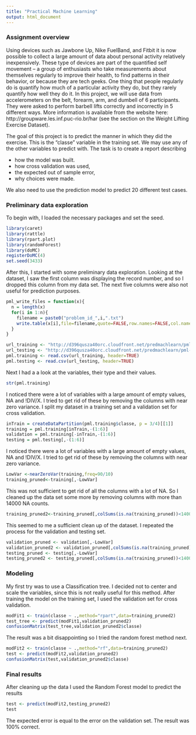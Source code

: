 ```yaml
---
title: "Practical Machine Learning"
output: html_document
---
```


### Assignment overview
Using devices such as Jawbone Up, Nike FuelBand, and Fitbit it is now possible to collect a large amount of data about personal activity relatively inexpensively. These type of devices are part of the quantified self movement – a group of enthusiasts who take measurements about themselves regularly to improve their health, to find patterns in their behavior, or because they are tech geeks. One thing that people regularly do is quantify how much of a particular activity they do, but they rarely quantify how well they do it. In this project, we will use data from accelerometers on the belt, forearm, arm, and dumbell of 6 participants. They were asked to perform barbell lifts correctly and incorrectly in 5 different ways. More information is available from the website here: http://groupware.les.inf.puc-rio.br/har (see the section on the Weight Lifting Exercise Dataset). 

The goal of this project is to predict the manner in which they did the exercise. This is the "classe" variable in the training set. We may use any of the other variables to predict with. The task is to create a report describing

* how the model was built.
* how cross validation was used, 
* the expected out of sample error, 
* why choices were made.

We also need to use the prediction model to predict 20 different test cases. 

### Preliminary data exploration
To begin with, I loaded the necessary packages and set the seed.
```r
library(caret)
library(rattle)
library(rpart.plot)
library(randomForest)
library(doMC)
registerDoMC(4)
set.seed(3433)
```
After this, I started with some preliminary data exploration. Looking at the dataset, I saw the first column was displaying the record number, and so I dropped this column from my data set. The next five columns were also not useful for prediction purposes.
```r
pml_write_files = function(x){
  n = length(x)
  for(i in 1:n){
    filename = paste0("problem_id_",i,".txt")
    write.table(x[i],file=filename,quote=FALSE,row.names=FALSE,col.names=FALSE)
  }
}
```

```r
url_training <- "http://d396qusza40orc.cloudfront.net/predmachlearn/pml-training.csv"
url_testing <- "http://d396qusza40orc.cloudfront.net/predmachlearn/pml-testing.csv"
pml.training <- read.csv(url_training, header=TRUE)
pml.testing <- read.csv(url_testing, header=TRUE)

```

Next I had a a look at the variables, their type and their values.
```r
str(pml.training)
```
I noticed there were a lot of variables with a large amount of empty values, NA and !DIV/X. I tried to get rid of these by removing the columns with near zero variance.
I split my dataset in a training set and a validation set for cross validation.
```r
inTrain = createDataPartition(pml.training$classe, p = 3/4)[[1]]
training = pml.training[inTrain,-(1:6)]
validation = pml.training[-inTrain,-(1:6)]
testing = pml.testing[,-(1:6)]
```
I noticed there were a lot of variables with a large amount of empty values, NA and !DIV/X. I tried to get rid of these by removing the columns with near zero variance.

```r
LowVar <-nearZeroVar(training,freq=90/10)
training_pruned<-training[,-LowVar]
```
This was not sufficient to get rid of all the columns with a lot of NA. So I cleaned up the data set some more by removing columns with more than 14000 NA counts.
```r
training_pruned2<-training_pruned[,colSums(is.na(training_pruned))<14000]
```
This seemed to me a sufficient clean up of the dataset. I repeated the process for the validation and testing set.
```r
validation_pruned <- validation[,-LowVar]
validation_pruned2 <- validation_pruned[,colSums(is.na(training_pruned))<14000]
testing_pruned <- testing[,-LowVar]
testing_pruned2 <- testing_pruned[,colSums(is.na(training_pruned))<14000]
```

### Modeling
My first try was to use a Classification tree. I decided not to center and scale the variables, since this is not really useful for this method. After training the model on the training set, I used the validation set for cross validation.
```r
modFit1 <- train(classe ~ .,method="rpart",data=training_pruned2)
test_tree <- predict(modFit1,validation_pruned2)
confusionMatrix(test_tree,validation_pruned2$classe)
```
The result was a bit disappointing so I tried the random forest method next.
```r
modFit2 <- train(classe ~ .,method="rf",data=training_pruned2)
test <- predict(modFit2,validation_pruned2)
confusionMatrix(test,validation_pruned2$classe)
```

### Final results
After cleaning up the data I used the Random Forest model to predict the results
```r
test <- predict(modFit2,testing_pruned2)
test
```
The expected error is equal to the error on the validation set. The result was 100% correct.